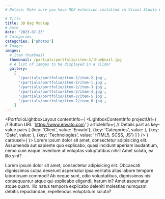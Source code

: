 ```yaml
---
# Notice: Make sure you have MDX extension installed in Visual Studio Code to see syntax highlighting

# Title
title: 3D Bag Mockup
# Date
date: '2023-07-23'
# Categories
categories: ['photos']
# Images
images:
  # Item thumbnail
  thumbnail: /partials/portfolio/item-2/thumbnail.jpg
  # A list of iamges to be displayed in a slider
  gallery:
    [
      '/partials/portfolio/item-2/item-2.jpg',
      '/partials/portfolio/item-2/item-1.jpg',
      '/partials/portfolio/item-2/item-3.jpg',
      '/partials/portfolio/item-2/item-4.jpg',
      '/partials/portfolio/item-2/item-5.jpg',
      '/partials/portfolio/item-2/item-6.jpg',
    ]
---
```

<PortfolioLightboxLayout
  contentInfo={
    <LightboxContentInfo
      projectUrl={
        // Button URL
        'https://www.envato.com'
      }
      articleInfo={
        // Details part as key-value pairs
        [
          {key: 'Client', value: 'Envato'},
          {key: 'Categories', value: <CategoriesToText />},
          {key: 'Date', value: <DateToText />},
          {key: 'Technologies', value: 'HTML5, SCSS, JS'}
        ]
      }
    />
  }
  carousel={
    <LightboxCarousel />
}>
Lorem ipsum dolor sit amet, consectetur adipisicing elit. Assumenda aut sapiente quo explicabo, quasi incidunt aperiam laudantium, nemo cum eaque inventore ut voluptas voluptatibus nihil! Amet soluta, ea illo sint?

Lorem ipsum dolor sit amet, consectetur adipisicing elit. Obcaecati dignissimos culpa deserunt aspernatur ipsa veritatis alias labore tempore laboriosam commodi! Ab neque sunt, odio voluptatibus, dignissimos nisi consequuntur atque qui explicabo eligendi, harum in? Amet aspernatur atque quam. Illo natus tempora explicabo deleniti molestias numquam debitis repudiandae, repellendus voluptatum soluta?

</PortfolioLightboxLayout>
